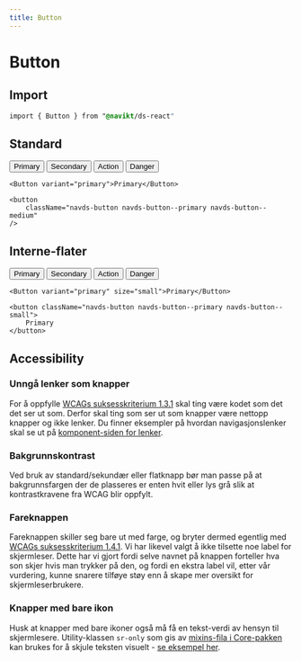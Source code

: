 ```yaml
---
title: Button
---
```



# Button

## Import

```css accordion=false
import { Button } from "@navikt/ds-react"
```

## Standard

<Example>
  <Button variant="primary">Primary</Button>
  <Button variant="secondary">Secondary</Button>
  <Button variant="action">Action</Button>
  <Button variant="danger">Danger</Button>
</Example>

```type=react
<Button variant="primary">Primary</Button>
```

```type=html
<button
    className="navds-button navds-button--primary navds-button--medium"
/>
```

## Interne-flater

<Example>
  <Button variant="primary" size="small">
    Primary
  </Button>
  <Button variant="secondary" size="small">
    Secondary
  </Button>
  <Button variant="action" size="small">
    Action
  </Button>
  <Button variant="danger" size="small">
    Danger
  </Button>
</Example>

```type=react
<Button variant="primary" size="small">Primary</Button>
```

```type=html
<button className="navds-button navds-button--primary navds-button--small">
    Primary
</button>
```

## Accessibility

### Unngå lenker som knapper

For å oppfylle [WCAGs suksesskriterium 1.3.1](https://uu.difi.no/krav-og-regelverk/wcag-20-standarden/131-informasjon-og-relasjoner-niva) skal ting være kodet som det det ser ut som. Derfor skal ting som ser ut som knapper være nettopp knapper og ikke lenker. Du finner eksempler på hvordan navigasjonslenker skal se ut på [komponent-siden for lenker](/components/lenke).

### Bakgrunnskontrast

Ved bruk av standard/sekundær eller flatknapp bør man passe på at bakgrunnsfargen der de plasseres er enten hvit eller lys grå slik at kontrastkravene fra WCAG blir oppfylt.

### Fareknappen

Fareknappen skiller seg bare ut med farge, og bryter dermed egentlig med [WCAGs suksesskriterium 1.4.1](https://uu.difi.no/krav-og-regelverk/wcag-20-standarden/141-bruk-av-farge-niva). Vi har likevel valgt å ikke tilsette noe label for skjermleser. Dette har vi gjort fordi selve navnet på knappen forteller hva son skjer hvis man trykker på den, og fordi en ekstra label vil, etter vår vurdering, kunne snarere tilføye støy enn å skape mer oversikt for skjermleserbrukere.

### Knapper med bare ikon

Husk at knapper med bare ikoner også må få en tekst-verdi av hensyn til skjermlesere. Utility-klassen `sr-only` som gis av [mixins-fila i Core-pakken](https://github.com/navikt/nav-frontend-moduler/blob/master/packages/node_modules/nav-frontend-core/less/_mixins.less) kan brukes for å skjule teksten visuelt - [se eksempel her](/components/knapp/#kompakt).
